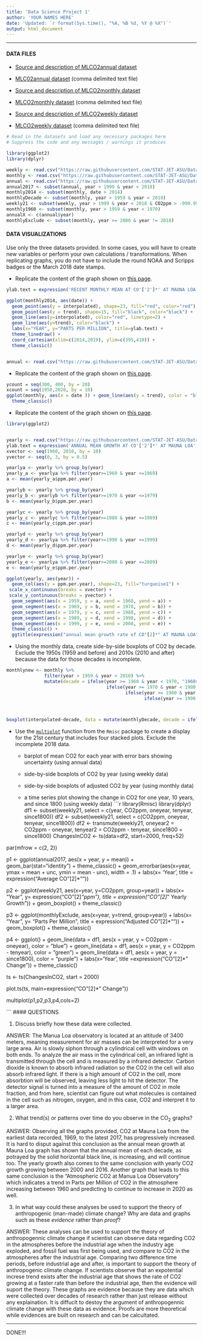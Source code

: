 ```yaml
---
title: 'Data Science Project 1'
author: 'YOUR NAMES HERE'
date: 'Updated: `r format(Sys.time(), "%A, %B %d, %Y @ %X")`'
output: html_document
---
```


<hr> 

#### DATA FILES

* [Source and description of MLCO2annual dataset](ftp://aftp.cmdl.noaa.gov/products/trends/co2/co2_annmean_mlo.txt)

* [MLC02annual dataset](https://raw.githubusercontent.com/STAT-JET-ASU/DataScience1/master/Projects/MLCO2annual.csv) (comma delimited text file)

* [Source and description of MLCO2monthly dataset](ftp://aftp.cmdl.noaa.gov/products/trends/co2/co2_mm_mlo.txt)

* [MLCO2monthly dataset](https://raw.githubusercontent.com/STAT-JET-ASU/DataScience1/master/Projects/MLCO2monthly.csv) (comma delimited text file)

* [Source and description of MLCO2weekly dataset](ftp://aftp.cmdl.noaa.gov/products/trends/co2/co2_weekly_mlo.txt)

* [MLCO2weekly dataset](https://raw.githubusercontent.com/STAT-JET-ASU/DataScience1/master/Projects/MLCO2weekly.csv) (comma delimited text file)


```r
# Read in the datasets and load any necessary packages here
# Suppress the code and any messages / warnings it produces

library(ggplot2)
library(dplyr)

weekly <- read.csv("https://raw.githubusercontent.com/STAT-JET-ASU/DataScience1/master/Projects/MLCO2weekly.csv")
monthly <- read.csv("https://raw.githubusercontent.com/STAT-JET-ASU/DataScience1/master/Projects/MLCO2monthly.csv")
annual <- read.csv("https://raw.githubusercontent.com/STAT-JET-ASU/DataScience1/master/Projects/MLCO2annual.csv")
annual2017 <- subset(annual, year > 1999 & year < 2018)
monthly2014 <- subset(monthly, date > 2014)
monthlyDecade <- subset(monthly, year > 1959 & year < 2010)
weekly21 <- subset(weekly, year > 1999 & year < 2018 & CO2ppm > -999.99 & oneyear > -999.99 & tenyear > -999.99 & since1800 > -999.99)
monthly1960 <- subset(monthly, year > 1959 & year < 1970)
annualX <- c(annual$year)
monthlyExclude <- subset(monthly, year >= 2000 & year != 2018)


```






#### DATA VISUALIZATIONS

Use only the three datasets provided. In some cases, you will have to create new variables or perform your own calculations / transformations. When replicating graphs, you do not have to include the round NOAA and Scripps badges or the March 2018 date stamps.

* Replicate the content of the graph shown on [this page](https://www.esrl.noaa.gov/gmd/ccgg/trends/index.html).
```r
ylab.text = expression('RECENT MONTHLY MEAN AT CO'['2']*' AT MAUNA LOA')

ggplot(monthly2014, aes(date)) +
  geom_point(aes(y = interpolated), shape=23, fill="red", color="red") + 
  geom_point(aes(y = trend), shape=15, fill="black", color="black") +
  geom_line(aes(y=interpolated), color="red", linetype=2) +
  geom_line(aes(y=trend), color="black") +
  labs(x="YEAR", y="PARTS PER MILLION", title=ylab.text) +
  theme_linedraw() + 
  coord_cartesian(xlim=c(2014,2019), ylim=c(395,410)) +
  theme_classic()


annual <- read.csv("https://raw.githubusercontent.com/STAT-JET-ASU/DataScience1/master/Projects/MLCO2annual.csv")

```


* Replicate the content of the graph shown on [this page](https://www.esrl.noaa.gov/gmd/ccgg/trends/full.html).
```r
ycount = seq(300, 400, by = 20)
xcount = seq(1950,2020, by = 10)
ggplot(monthly, aes(x = date )) + geom_line(aes(y = trend), color = "black") + labs(x = "YEAR", y = "PARTS PER MILLION", title = expression('Atmoshperic CO'['2']*' at Mauna Loa Observatory')) + scale_y_continuous(breaks = ycount) + scale_x_continuous(breaks = xcount ,limits = c(1955,2020)) + geom_line(aes(y = interpolated), color = "red") + 
  theme_classic()
```

* Replicate the content of the graph shown on [this page](https://www.esrl.noaa.gov/gmd/ccgg/trends/gr.html).
```r
library(ggplot2)


yearly <- read.csv("https://raw.githubusercontent.com/STAT-JET-ASU/DataScience1/master/Projects/MLCO2growth.csv")
ylab.text = expression('ANNUAL MEAN GROWTH AT CO'['2']*' AT MAUNA LOA')
xvector <- seq(1960, 2010, by = 10)
yvector <- seq(0, 3, by = 0.5)

yearlya <- yearly %>% group_by(year)
yearly_a <- yearlya %>% filter(year>=1960 & year <=1969)
a <- mean(yearly_a$ppm.per.year)

yearlyb <- yearly %>% group_by(year)
yearly_b <- yearlyb %>% filter(year>=1970 & year <=1979)
b <- mean(yearly_b$ppm.per.year)

yearlyc <- yearly %>% group_by(year)
yearly_c <- yearlyc %>% filter(year>=1980 & year <=1989)
c <- mean(yearly_c$ppm.per.year)

yearlyd <- yearly %>% group_by(year)
yearly_d <- yearlya %>% filter(year>=1990 & year <=1999)
d <- mean(yearly_d$ppm.per.year)

yearlye <- yearly %>% group_by(year)
yearly_e <- yearlya %>% filter(year>=2000 & year <=2009)
e <- mean(yearly_e$ppm.per.year)

ggplot(yearly, aes(year)) +
  geom_col(aes(y = ppm.per.year), shape=23, fill="turquoise1") +
 scale_x_continuous(breaks = xvector) +
 scale_y_continuous(breaks = yvector) +
  geom_segment(aes(x = 1959, y = a, xend = 1968, yend = a)) +
  geom_segment(aes(x = 1969, y = b, xend = 1978, yend = b)) +
  geom_segment(aes(x = 1979, y = c, xend = 1988, yend = c)) +
  geom_segment(aes(x = 1989, y = d, xend = 1998, yend = d)) +
  geom_segment(aes(x = 1999, y = e, xend = 2008, yend = e)) +
  theme_classic() +
  ggtitle(expression("annual mean growth rate of CO"[2]*" AT MAUNA LOA"))
```



* Using the monthly data, create side-by-side boxplots of CO2 by decade. Exclude the 1950s (1959 and before) and 2010s (2010 and after) because the data for those decades is incomplete.
```r
monthlynew <- monthly %>% 
              filter(year > 1959 & year < 2010) %>%
              mutate(decade = ifelse(year >= 1960 & year < 1970, "1960s", 
                                     ifelse(year >= 1970 & year < 1980, "1970s", 
                                            ifelse(year >= 1980 & year < 1990, "1980s", 
                                                   ifelse(year >= 1990 & year < 2000, "1990s", "2000s")))))



boxplot(interpolated~decade, data = mutate(monthlyDecade, decade = ifelse(year >= 1960 & year < 1970, "1960s", ifelse(year >= 1970 & year < 1980, "1970s", ifelse(year >= 1980 & year < 1990, "1980s", ifelse(year >= 1990 & year < 2000, "1990s", "2000s"))))), col = c("red","blue","green", "yellow"), main = expression("CO"[2]*" by Decade"))

```

* Use the [`multiplot`](http://www.cookbook-r.com/Graphs/Multiple_graphs_on_one_page_(ggplot2)/) function from the `Rmisc` package to create a display for the 21st century that includes four stacked plots. Exclude the incomplete 2018 data.
    + barplot of mean CO2 for each year with error bars showing uncertainty (using annual data)

    + side-by-side boxplots of CO2 by year (using weekly data)

    + side-by-side boxplots of adjusted CO2 by year (using monthly data)

    + a time series plot showing the change in CO2 for one year, 10 years, and since 1800 (using weekly data)
```r
library(Rmisc)
library(dplyr)
df1 <- subset(weekly21, select = c(year, CO2ppm, oneyear, tenyear, since1800))
df2 <- subset(weekly21, select = c(CO2ppm, oneyear, tenyear, since1800))
df2 <- transmute(weekly21, oneyear2 = CO2ppm - oneyear, tenyear2 = CO2ppm - tenyear, since1800 = since1800)
ChangesInCO2 <- ts(data=df2, start=2000, freq=52)

par(mfrow = c(2, 2))

p1 <- ggplot(annual2017, aes(x = year, y = mean)) +
  geom_bar(stat="identity") +
  theme_classic() +
  geom_errorbar(aes(x=year, ymax = mean + unc, ymin = mean - unc), width = .1) +
  labs(x= 'Year', title = expression("Average CO"[2]*""))

p2 <- ggplot(weekly21, aes(x=year, y=CO2ppm, group=year)) +
  labs(x= "Year", y= expression("CO"[2]*"ppm"), title = expression("CO"[2]*" Yearly Growth")) +
  geom_boxplot() +
  theme_classic()

p3 <- ggplot(monthlyExclude, aes(x=year, y=trend, group=year)) +
  labs(x= "Year", y= "Parts Per Million", title = expression("Adjusted CO"[2]*"")) +
  geom_boxplot() +
  theme_classic()

p4 <- ggplot() + 
  geom_line(data = df1, aes(x = year, y = CO2ppm - oneyear), color = "blue") +
  geom_line(data = df1, aes(x = year, y = CO2ppm - tenyear), color = "green") +
  geom_line(data = df1, aes(x = year, y = since1800), color = "purple") +
  labs(x='Year', title =expression("CO"[2]*" Change")) +
  theme_classic()

ts <- ts(ChangesInCO2, start = 2000)

plot.ts(ts, main=expression("CO"[2]*" Change"))

multiplot(p1,p2,p3,p4,cols=2)

```
#### QUESTIONS

1) Discuss briefly how these data were collected.

ANSWER: The Manua Loa observatory is located at an altitude of 3400 meters, meaning measurement for air masses can be interpreted for a very large area. Air is slowly siphon through a cylindrical cell with windows on both ends. To analyze the air mass in the cylindrical cell, an infrared light is transmitted through the cell and is measured by a infrared detector. Carbon dioxide is known to absorb infrared radiation so the CO2 in the cell will also absorb infrared light. If there is a high amount of CO2 in the cell, more absorbtion will be observed, leaving less light to hit the detector. The detector signal is turned into a measure of the amount of CO2 in mole fraction, and from here, scientist can figure out what molecules is contained in the cell such as nitrogen, oxygen, and in this case, CO2 and interpret it to a larger area. 

2) What trend(s) or patterns over time do you observe in the CO<sub>2</sub> graphs?

ANSWER: Observing all the graphs provided, CO2 at Mauna Loa from the earliest data recorded, 1969, to the latest 2017, has progressively increased. It is hard to disput against this conclusion as the annual mean growth at Mauna Loa graph has shown that the annual mean of each decade, as potrayed by the solid horizontal black line, is increasing, and will continue too. The yearly growth also comes to the same conclusion with yearly CO2 growth growing between 2000 and 2016. Another graph that leads to this same conclusion is the "Atmospheric CO2 at Manua Loa Observatory" which indicates a trend in Parts per Million of CO2 in the atmosphere increasing between 1960 and predicting to continue to increase in 2020 as well. 

3) In what way could these analyses be used to support the theory of anthropogenic (man-made) climate change? Why are data and graphs such as these *evidence* rather than *proof*?

ANSWER: These analyses can be used to support the theory of anthropogennic climate change if scientist can observe data regarding CO2 in the atmospheres before the industrial age when the industry age exploded, and fossil fuel was first being used, and compare to CO2 in the atmospheres after the industrial age. Comparing two difference time periods, before industrial age and after, is important to support the theory of anthropogenic climate change. If scientists observe that an expotential increse trend exists after the industrial age that shows the rate of CO2 growing at a faster rate than before the industrial age, then the evidence will suport the theory. These graphs are evidence because they are data which were collected over decades of research rather than just release without any explaination. It is diffuclt to destoy the argument of anthropogennic climate change with these data as evidence. Proofs are more theoretical while evidences are built on research and can be calcultated. 

<hr>

DONE!!!


